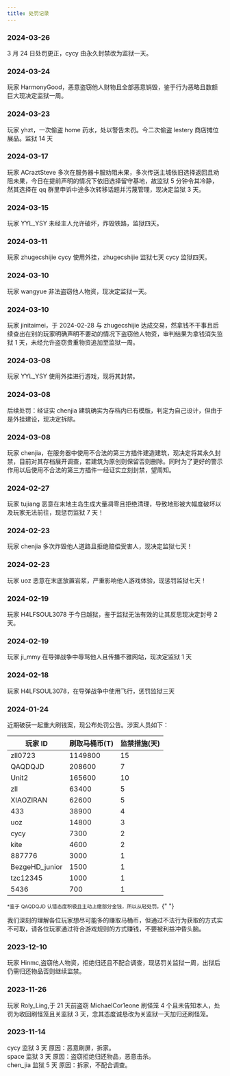 ```yaml
---
title: 处罚记录
---
```


### 2024-03-26

3 月 24 日处罚更正，cycy 由永久封禁改为监狱一天。

### 2024-03-24

玩家 HarmonyGood，恶意盗窃他人财物且全部恶意销毁，鉴于行为恶略且数额巨大现决定监狱一周。

### 2024-03-23

玩家 yhzt，一次偷盗 home 药水，处以警告未罚。今二次偷盗 lestery 商店摊位展品。监狱 14 天

### 2024-03-17

玩家 ACraztSteve 多次在服务器卡服劝阻未果，多次传送主城依旧选择返回且劝阻未果，今日在提前声明的情况下依旧选择留守基地，故监狱 5 分钟令其冷静，然其选择在 qq 群里申诉中途多次转移话题并污蔑管理，现决定监狱 3 天。

### 2024-03-15

玩家 YYL_YSY 未经主人允许破坏，炸毁铁路，监狱四天。

### 2024-03-11

玩家 zhugecshijie cycy 使用外挂，zhugecshijie 监狱七天 cycy 监狱四天。

### 2024-03-10

玩家 wangyue 非法盗窃他人物资，现决定监狱一天。

### 2024-03-10

玩家 jinitaimei，于 2024-02-28 与 zhugecshijie 达成交易，然拿钱不干事且后续查出在别的玩家明确声明不要动的情况下盗窃他人物资，审判结果为拿钱消失监狱 1 天，未经允许盗窃贵重物资追加至监狱一周。

### 2024-03-08

玩家 YYL_YSY 使用外挂进行游戏，现将其封禁。

### 2024-03-08

后续处罚：经证实 chenjia 建筑确实为存档内已有模版，判定为自己设计，但由于是外挂建设，现决定拆除。

### 2024-03-08

玩家 chenjia，在服务器中使用不合法的第三方插件建造建筑，现决定将其永久封禁，目前对其存档展开调查，若建筑为原创则保留否则删除。同时为了更好的警示作用以后使用不合法的第三方插件一经证实立刻封禁，望周知。

### 2024-02-27

玩家 tujiang 恶意在末地主岛生成大量凋零且拒绝清理，导致地形被大幅度破坏以及玩家无法前往，现惩罚监狱 7 天！

### 2024-02-23

玩家 chenjia 多次炸毁他人道路且拒绝赔偿受害人，现决定监狱七天！

### 2024-02-23

玩家 uoz 恶意在末底放置岩浆，严重影响他人游戏体验，现惩罚监狱七天！

### 2024-02-19

玩家 H4LFSOUL3078 于今日越狱，鉴于监狱无法有效的让其反思现决定封号 2 天。

### 2024-02-19

玩家 ji_mmy 在导弹战争中辱骂他人且传播不雅网站，现决定监狱 1 天

### 2024-02-18

玩家 H4LFSOUL3078，在导弹战争中使用飞行，惩罚监狱三天

### 2024-01-24

近期破获一起重大刷钱案，现公布处罚公告。涉案人员如下：

| 玩家 ID        | 刷取马桶币(T) | 监禁措施(天) |
| -------------- | ------------- | ------------ |
| zll0723        | 1149800       | 15           |
| QAQDQJD        | 208600        | 7            |
| Unit2          | 165600        | 10           |
| zll            | 63400         | 5            |
| XIAOZIRAN      | 62600         | 5            |
| 433            | 38900         | 4            |
| uoz            | 14800         | 3            |
| cycy           | 7300          | 2            |
| kite           | 4600          | 2            |
| 887776         | 3000          | 1            |
| BezgeHD_junior | 1500          | 1            |
| tzc12345       | 1000          | 1            |
| 5436           | 700           | 1            |

<small>*鉴于 QAQDQJD 认错态度积极且主动上缴部分金钱，所以从轻处罚。</small>{" "}

我们深刻的理解各位玩家想尽可能多的赚取马桶币，但通过不法行为获取的方式实不可取，请各位玩家通过符合游戏规则的方式赚钱，不要被利益冲昏头脑。

### 2023-12-10

玩家 Hinmc,盗窃他人物资，拒绝归还且不配合调查，现惩罚关监狱一周，出狱后仍需归还物品否则继续监禁。

### 2023-11-26

玩家 Roly_Ling,于 21 天前盗窃 MichaelCor1eone 刷怪笼 4 个且未告知本人，处罚为收回刷怪笼且关监狱 3 天，念其态度诚恳改为关监狱一天加归还刷怪笼。

### 2023-11-14

cycy 监狱 3 天 原因：恶意刷屏，拆家。  
space 监狱 3 天 原因：盗窃拒绝归还物品，恶意击杀。  
chen_jia 监狱 5 天 原因：拆家，不配合调查。
